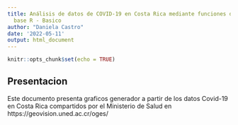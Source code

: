 ---
title: Análisis de datos de COVID-19 en Costa Rica mediante funciones del paquete
  base R - Basico
author: "Daniela Castro"
date: '2022-05-11'
output: html_document
---

```{r setup, include=FALSE}
knitr::opts_chunk$set(echo = TRUE)
```

## Presentacion 
Este documento presenta graficos generador a partir de los datos Covid-19 en Costa Rica compartidos por el Ministerio de Salud en https://geovision.uned.ac.cr/oges/

